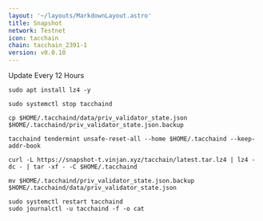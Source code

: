 ```yaml
---
layout: '~/layouts/MarkdownLayout.astro'
title: Snapshot
network: Testnet
icon: tacchain
chain: tacchain_2391-1
version: v0.0.10
---
```

Update Every 12 Hours

```
sudo apt install lz4 -y
```
```
sudo systemctl stop tacchaind
```
```
cp $HOME/.tacchaind/data/priv_validator_state.json $HOME/.tacchaind/priv_validator_state.json.backup
```
```
tacchaind tendermint unsafe-reset-all --home $HOME/.tacchaind --keep-addr-book
```
```
curl -L https://snapshot-t.vinjan.xyz/tacchain/latest.tar.lz4 | lz4 -dc - | tar -xf - -C $HOME/.tacchaind
```
```
mv $HOME/.tacchaind/priv_validator_state.json.backup $HOME/.tacchaind/data/priv_validator_state.json
```
```
sudo systemctl restart tacchaind
sudo journalctl -u tacchaind -f -o cat
```
